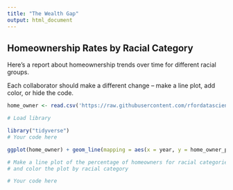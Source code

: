 ```yaml
---
title: "The Wealth Gap"
output: html_document
---
```


## Homeownership Rates by Racial Category

Here's a report about homeownership trends over time for different racial groups.

Each collaborator should make a different change -- make a line plot, add color, or hide the code.

```r
home_owner <- read.csv('https://raw.githubusercontent.com/rfordatascience/tidytuesday/master/data/2021/2021-02-09/home_owner.csv')

# Load library

library("tidyverse")
# Your code here

ggplot(home_owner) + geom_line(mapping = aes(x = year, y = home_owner_pct))

# Make a line plot of the percentage of homeowners for racial categories over time
# and color the plot by racial category

# Your code here
```
